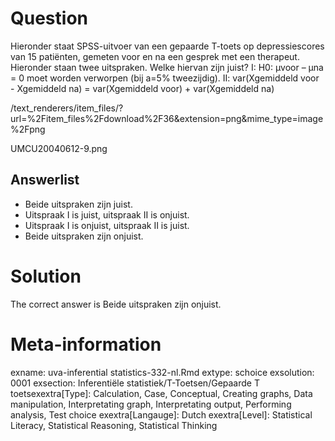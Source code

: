 Question
========

Hieronder staat SPSS-uitvoer van een gepaarde T-toets op depressiescores van 15 patiënten, gemeten voor en na een gesprek met een therapeut. Hieronder staan twee uitspraken. Welke hiervan zijn juist?
I: H0: µvoor – µna = 0 moet worden verworpen (bij a=5% tweezijdig).
II: var(Xgemiddeld voor - Xgemiddeld na) = var(Xgemiddeld voor) + var(Xgemiddeld na) 

 /text_renderers/item_files/?url=%2Fitem_files%2Fdownload%2F36&extension=png&mime_type=image%2Fpng 

 UMCU20040612-9.png 

Answerlist
----------
* Beide uitspraken zijn juist.
* Uitspraak I is juist, uitspraak II is onjuist.
* Uitspraak I is onjuist, uitspraak II is juist.
* Beide uitspraken zijn onjuist.

Solution
========

The correct answer is  Beide uitspraken zijn onjuist. 

Meta-information
================
exname: uva-inferential statistics-332-nl.Rmd 
extype: schoice 
exsolution: 0001 
exsection: Inferentiële statistiek/T-Toetsen/Gepaarde T toetsexextra[Type]: Calculation, Case, Conceptual, Creating graphs, Data manipulation, Interpretating graph, Interpretating output, Performing analysis, Test choice 
exextra[Langauge]: Dutch 
exextra[Level]: Statistical Literacy, Statistical Reasoning, Statistical Thinking 
